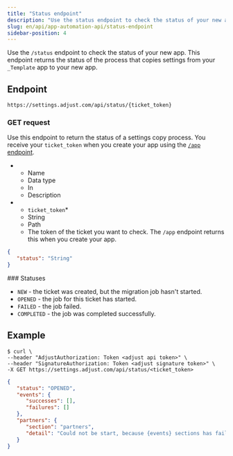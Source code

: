 ```yaml
---
title: "Status endpoint"
description: "Use the status endpoint to check the status of your new app"
slug: en/api/app-automation-api/status-endpoint
sidebar-position: 4
---
```


Use the `/status` endpoint to check the status of your new app. This endpoint returns the status of the process that copies settings from your `_Template` app to your new app.

## Endpoint

```
https://settings.adjust.com/api/status/{ticket_token}
```

### GET request

Use this endpoint to return the status of a settings copy process. You receive your `ticket_token` when you create your app using the [`/app` endpoint](/en/api/app-automation-api/app-endpoint).

<ListTable>

-  -  Name
   -  Data type
   -  In
   -  Description
-  -  `ticket_token`\*
   -  String
   -  Path
   -  The token of the ticket you want to check. The `/app` endpoint returns this when you create your app.

</ListTable>

```json
{
   "status": "String"
}
```

<Accordion>
### Statuses

-  `NEW` - the ticket was created, but the migration job hasn't started.
-  `OPENED` - the job for this ticket has started.
-  `FAILED` - the job failed.
-  `COMPLETED` - the job was completed successfully.

</Accordion>

## Example

```console
$ curl \
--header "AdjustAuthorization: Token <adjust api token>" \
--header "SignatureAuthorization: Token <adjust signature token>" \
-X GET https://settings.adjust.com/api/status/<ticket_token>
```

```json
{
   "status": "OPENED",
   "events": {
      "successes": [],
      "failures": []
   },
   "partners": {
      "section": "partners",
      "detail": "Could not be start, because {events} sections has failed"
   }
}
```
